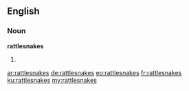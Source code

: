 ==English==

===Noun===
'''rattlesnakes'''

# {{plural of|rattlesnake}}

[[ar:rattlesnakes]]
[[de:rattlesnakes]]
[[eo:rattlesnakes]]
[[fr:rattlesnakes]]
[[ku:rattlesnakes]]
[[my:rattlesnakes]]